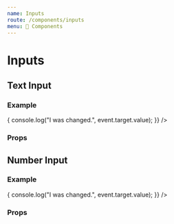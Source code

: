 ```yaml
---
name: Inputs
route: /components/inputs
menu: 🔌 Components
---
```


# Inputs


## Text Input

### Example

<Playground>
  <SDTextInput
    label="Text Input"
    onChange={event => {
      console.log("I was changed.", event.target.value);
    }}
  />
</Playground>

### Props

<Props of={SDTextInput} />

## Number Input

### Example

<Playground>
  <SDNumberInput
    label="Number Input"
    onChange={event => {
      console.log("I was changed.", event.target.value);
    }}
  />
</Playground>

### Props

<Props of={SDNumberInput} />
